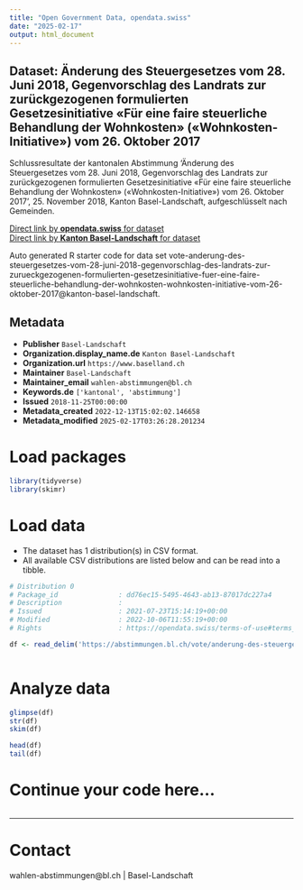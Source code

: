 ```yaml
---
title: "Open Government Data, opendata.swiss"
date: "2025-02-17"
output: html_document
---
```


## Dataset: Änderung des Steuergesetzes vom 28. Juni 2018, Gegenvorschlag des Landrats zur zurückgezogenen formulierten Gesetzesinitiative «Für eine faire steuerliche Behandlung der Wohnkosten» («Wohnkosten-Initiative») vom 26. Oktober 2017

Schlussresultate der kantonalen Abstimmung 'Änderung des Steuergesetzes vom 28. Juni 2018, Gegenvorschlag des Landrats zur zurückgezogenen formulierten Gesetzesinitiative «Für eine faire steuerliche Behandlung der Wohnkosten» («Wohnkosten-Initiative») vom 26. Oktober 2017', 25. November 2018, Kanton Basel-Landschaft, aufgeschlüsselt nach Gemeinden.

[Direct link by **opendata.swiss** for dataset](https://opendata.swiss/de/dataset/anderung-des-steuergesetzes-vom-28-juni-2018-gegenvorschlag-des-landrats-zur-zuruckgezogen-2017)<br>
[Direct link by **Kanton Basel-Landschaft** for dataset](https://abstimmungen.bl.ch/vote/anderung-des-steuergesetzes-vom-28-juni-2018-gegenvorschlag-des-landrats-zur-zurueckgezogenen-formulierten-gesetzesinitiative-fuer-eine-faire-steuerliche-behandlung-der-wohnkosten-wohnkosten-initiative-vom-26-oktober-2017/data)

Auto generated R starter code for data set vote-anderung-des-steuergesetzes-vom-28-juni-2018-gegenvorschlag-des-landrats-zur-zurueckgezogenen-formulierten-gesetzesinitiative-fuer-eine-faire-steuerliche-behandlung-der-wohnkosten-wohnkosten-initiative-vom-26-oktober-2017@kanton-basel-landschaft.

## Metadata

- **Publisher** `Basel-Landschaft`
- **Organization.display_name.de** `Kanton Basel-Landschaft`
- **Organization.url** `https://www.baselland.ch`
- **Maintainer** `Basel-Landschaft`
- **Maintainer_email** `wahlen-abstimmungen@bl.ch`
- **Keywords.de** `['kantonal', 'abstimmung']`
- **Issued** `2018-11-25T00:00:00`
- **Metadata_created** `2022-12-13T15:02:02.146658`
- **Metadata_modified** `2025-02-17T03:26:28.201234`


# Load packages

```r

library(tidyverse)
library(skimr)

```

# Load data

-   The dataset has 1 distribution(s) in CSV format.
-   All available CSV distributions are listed below and can be read into a tibble.

```r

# Distribution 0
# Package_id               : dd76ec15-5495-4643-ab13-87017dc227a4
# Description              : 
# Issued                   : 2021-07-23T15:14:19+00:00
# Modified                 : 2022-10-06T11:55:19+00:00
# Rights                   : https://opendata.swiss/terms-of-use#terms_by

df <- read_delim('https://abstimmungen.bl.ch/vote/anderung-des-steuergesetzes-vom-28-juni-2018-gegenvorschlag-des-landrats-zur-zurueckgezogenen-formulierten-gesetzesinitiative-fuer-eine-faire-steuerliche-behandlung-der-wohnkosten-wohnkosten-initiative-vom-26-oktober-2017/data-csv')



```

# Analyze data

```r

glimpse(df)
str(df)
skim(df)

head(df)
tail(df)

```

# Continue your code here...

```r

```

------------------------------------------------------------------------

# Contact

wahlen-abstimmungen@bl.ch | Basel-Landschaft
